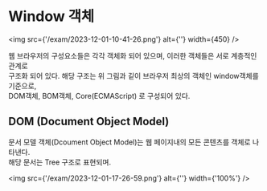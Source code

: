 # Window 객체

<img src={'/exam/2023-12-01-10-41-26.png'} alt={''} width={450} />

웹 브라우저의 구성요소들은 각각 객체화 되어 있으며, 이러한 객체들은 서로 계층적인 관계로  
구조화 되어 있다. 해당 구조는 위 그림과 깉이 브라우저 최상의 객체인 window객체를 기준으로,  
DOM객체, BOM객체, Core(ECMAScript) 로 구성되어 있다.  

## DOM (Document Object Model)
문서 모델 객체(Dcoument Object Model)는 웹 페이지내의 모든 콘텐츠를 객체로 나타낸다.  
해당 문서는 Tree 구조로 표현되며.  

<img src={'/exam/2023-12-01-17-26-59.png'} alt={''} width={'100%'} />